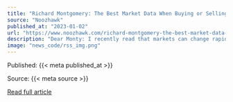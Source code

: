 ```yaml
---
title: "Richard Montgomery: The Best Market Data When Buying or Selling a Home"
source: "Noozhawk"
published_at: "2023-01-02"
url: "https://www.noozhawk.com/richard-montgomery-the-best-market-data-when-buying-or-selling-a-home/"
description: "Dear Monty: I recently read that markets can change rapidly in neighborhoods. The term “hyperlocal markets” appeared in one of your recent columns. I am an experienced real estate agent [&#8230;]The post Richard Montgomery: The Best Market Data When Buying or Selling a Home appeared first on Noozhawk."
image: "news_code/rss_img.png"
---
```



  Published: {{< meta published_at >}}
  

  Source: {{< meta source >}}
  

  [Read full article]({{< meta url >}})
  

